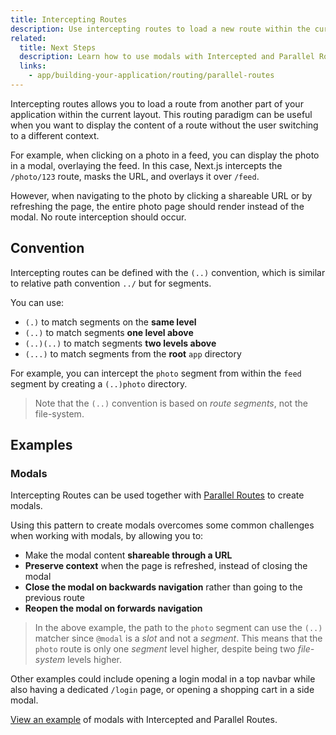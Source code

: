 ```yaml
---
title: Intercepting Routes
description: Use intercepting routes to load a new route within the current layout while masking the browser URL, useful for advanced routing patterns such as modals.
related:
  title: Next Steps
  description: Learn how to use modals with Intercepted and Parallel Routes.
  links:
    - app/building-your-application/routing/parallel-routes
---
```


Intercepting routes allows you to load a route from another part of your application within the current layout. This routing paradigm can be useful when you want to display the content of a route without the user switching to a different context.

For example, when clicking on a photo in a feed, you can display the photo in a modal, overlaying the feed. In this case, Next.js intercepts the `/photo/123` route, masks the URL, and overlays it over `/feed`.



However, when navigating to the photo by clicking a shareable URL or by refreshing the page, the entire photo page should render instead of the modal. No route interception should occur.


## Convention

Intercepting routes can be defined with the `(..)` convention, which is similar to relative path convention `../` but for segments.

You can use:

- `(.)` to match segments on the **same level**
- `(..)` to match segments **one level above**
- `(..)(..)` to match segments **two levels above**
- `(...)` to match segments from the **root** `app` directory

For example, you can intercept the `photo` segment from within the `feed` segment by creating a `(..)photo` directory.


> Note that the `(..)` convention is based on _route segments_, not the file-system.

## Examples

### Modals

Intercepting Routes can be used together with [Parallel Routes](/docs/app/building-your-application/routing/parallel-routes) to create modals.

Using this pattern to create modals overcomes some common challenges when working with modals, by allowing you to:

- Make the modal content **shareable through a URL**
- **Preserve context** when the page is refreshed, instead of closing the modal
- **Close the modal on backwards navigation** rather than going to the previous route
- **Reopen the modal on forwards navigation**



> In the above example, the path to the `photo` segment can use the `(..)` matcher since `@modal` is a _slot_ and not a _segment_. This means that the `photo` route is only one _segment_ level higher, despite being two _file-system_ levels higher.

Other examples could include opening a login modal in a top navbar while also having a dedicated `/login` page, or opening a shopping cart in a side modal.

[View an example](https://github.com/vercel-labs/nextgram) of modals with Intercepted and Parallel Routes.
